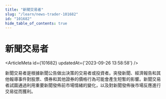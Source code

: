 ```yaml
---
title: "新聞交易者"
slug: "/learn/news-trader-101682"
id: "101682"
hide_table_of_contents: true
---
```



# 新聞交易者

<ArticleMeta id={101682} updatedAt={'2023-09-26 13:58:58'} />
<div className='border-solid border-b border-t-0 my-4 border-[var(--ifm-color-gray-300)]' />

新聞交易者是根據新聞公告做出決策的交易者或投資者。突發新聞、經濟報告和其他報導事件對股票、債券和其他證券的價格行為可能會產生短暫的影響。新聞交易者試圖通過利用重要新聞發佈前市場情緒的變化，以及對新聞發佈後市場反應進行交易從而獲利。
